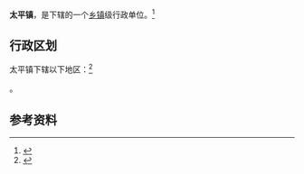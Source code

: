 {{中国乡级行政区|53/05/21/105/000}}

'''太平镇'''，是{{PRC admin/fullname|53/05/21/105/000|3}}下辖的一个[[乡镇|乡镇]]级行政单位。<ref>{{PRC admin/ref sgc|{{PRC admin/parent|53/05/21/105/000}}}}</ref>

== 行政区划 ==

太平镇下辖以下地区：<ref>{{PRC admin/ref sgc|53/05/21/105/000}}</ref>

{{PRC admin/children|53/05/21/105/000}}。

== 参考资料 ==

{{reflist}}

{{行政区划小作品}}
{{PRC admin/navcat|53/05/21/105/000}}